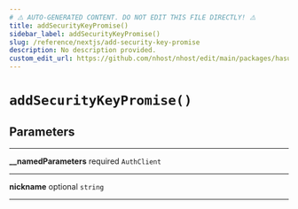 ```yaml
---
# ⚠️ AUTO-GENERATED CONTENT. DO NOT EDIT THIS FILE DIRECTLY! ⚠️
title: addSecurityKeyPromise()
sidebar_label: addSecurityKeyPromise()
slug: /reference/nextjs/add-security-key-promise
description: No description provided.
custom_edit_url: https://github.com/nhost/nhost/edit/main/packages/hasura-auth-js/src/promises/addSecurityKey.ts#L18
---
```


# `addSecurityKeyPromise()`

## Parameters

---

**<span className="parameter-name">\_\_namedParameters</span>** <span className="optional-status">required</span> <code>AuthClient</code>

---

**<span className="parameter-name">nickname</span>** <span className="optional-status">optional</span> <code>string</code>

---
